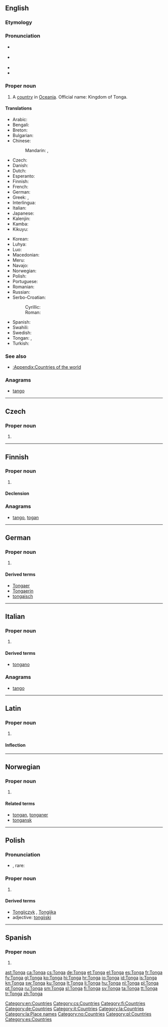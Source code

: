 {{also|tonga}}
==English==
{{wikipedia}}

===Etymology===
{{etyl|sm}} {{term|tonga|lang=sm||southern}}

===Pronunciation===
* {{a|UK|Aus|NZ}} {{IPA|/ˈtɒŋ.ə/|/ˈtɒŋ.ɡə/}}
* {{a|US}} {{IPA|/ˈtɑŋ.ɡə/|/ˈtɔŋ.ɡə/}}
* {{audio|en-us-Tonga.ogg|Audio (US)}}
* {{rhymes|ɒŋɡə}}

===Proper noun===
{{en-proper noun}}

# A [[country]] in [[Oceania]]. Official name: Kingdom of Tonga.

====Translations====
{{trans-top|country}}
* Arabic: {{t|ar|تونغا|f|tr=tuungha}}
* Bengali: {{t-|bn|টোঙ্গা}}
* Breton: {{t|br|Tonga}}
* Bulgarian: {{t-|bg|Тонга}}
* Chinese:
*: Mandarin: {{t-|cmn|湯加|sc=Hani}}, {{t-|cmn|汤加|tr=Tāngjiā|sc=Hani}}
* Czech: {{t-|cs|Tonga}}
* Danish: {{t|da|Tonga}}
* Dutch: {{t|nl|Tonga}}
* Esperanto: {{t|eo|Tongo}}
* Finnish: {{t|fi|Tonga}}
* French: {{t|fr|Tonga}}
* German: {{t|de|Tonga}}
* Greek: {{t|el|Τόνγκα}}, {{t|el|Τόγκα}}
* Interlingua: {{t|ia|Tonga}}
* Italian: {{t|it|Tonga}}
* Japanese: {{t|ja|トンガ|tr=Tonga}}
* Kalenjin: {{tø|kln|Tonga}}
* Kamba: {{tø|kam|Tonga}}
* Kikuyu: {{tø|ki|Tonga}}
{{trans-mid}}
* Korean: {{t|ko|통가|tr=Tongga}}
* Luhya: {{tø|luy|Tonga}}
* Luo: {{tø|luo|Tonga}}
* Macedonian: {{t-|mk|Тонга|f|tr=Tónga}}
* Meru: {{tø|mer|Tonga}}
* Navajo: {{tø|nv|Tʼónga}}
* Norwegian: {{t-|no|Tonga}}
* Polish: {{t|pl|Tonga|n}}
* Portuguese: {{t|pt|Tonga}}
* Romanian: {{t-|ro|Tonga|f}}
* Russian: {{t+|ru|Тонга|f|tr=Tónga}}
* Serbo-Croatian:
*: Cyrillic: {{t|sh|Тонга|f}}
*: Roman: {{t|sh|Tonga|f}}
* Spanish: {{t+|es|Tonga}}
* Swahili: {{t+|sw|Tonga|xs=Swahili}}
* Swedish: {{t+|sv|Tonga}}
* Tongan: {{t|to|Puleʻanga Fakatuʻi ʻo Tonga|xs=Tongan}}, {{t|to|Tonga}}
* Turkish: {{t+|tr|Tonga}}
{{trans-bottom}}

===See also===
* [[:Appendix:Countries of the world]]

===Anagrams===
* [[tango#English|tango]]

[[Category:en:Countries]]

----

==Czech==

===Proper noun===
{{cs-proper noun|g=}}

# {{l|en|Tonga}}

[[Category:cs:Countries]]

----

==Finnish==
{{wikipedia|lang=fi}}

===Proper noun===
{{fi-proper noun}}

# {{l|en|Tonga}}

====Declension====
{{fi-decl-koira|Tong|nopl=1}}

===Anagrams===
* [[tango#Finnish|tango]], [[togan#Finnish|togan]]

[[Category:fi:Countries]]

----

==German==
{{wikipedia|lang=de}}

===Proper noun===
{{de-proper noun|g=n}}

# {{l|en|Tonga}}

====Derived terms====
* [[Tongaer]]
* [[Tongaerin]]
* [[tongaisch]]

[[Category:de:Countries]]

----

==Italian==
{{wikipedia|lang=it}}

===Proper noun===
{{it-proper noun|g=f}}

# {{l|en|Tonga}}

====Derived terms====
* [[tongano]]

===Anagrams===
* [[tango#Italian|tango]]

[[Category:it:Countries]]

----

==Latin==
{{wikipedia|lang=la}}

===Proper noun===
{{la-proper noun|Tonga|Tongae|Tongae|f|first}}

# {{l|en|Tonga}}

====Inflection====
{{la-decl-1st-loc|Tong}}

[[Category:la:Countries]]
[[Category:la:Place names]]

----

==Norwegian==

===Proper noun===
{{head|no|proper noun}}

# {{l|en|Tonga}}

====Related terms====
* [[tongan]], [[tonganer]]
* [[tongansk]]

[[Category:no:Countries]]

----

==Polish==

===Pronunciation===
* {{IPA|/ˈt̪ɔŋɡa/|lang=pl}}, rare: {{IPAchar|/ˈt̪ɔn̪ɡa/}}

===Proper noun===
{{head|pl|proper noun|g=n}}

# {{l|en|Tonga}}

====Derived terms====
* [[Tongijczyk]] {{m}}, [[Tongijka]] {{f}}
* adjective: [[tongijski]]

[[Category:pl:Countries]]

----

==Spanish==
{{wikipedia|lang=es}}

===Proper noun===
{{es-proper noun}}

# {{l|en|Tonga}}

[[Category:es:Countries]]

[[ast:Tonga]]
[[ca:Tonga]]
[[cs:Tonga]]
[[de:Tonga]]
[[et:Tonga]]
[[el:Tonga]]
[[es:Tonga]]
[[fr:Tonga]]
[[fy:Tonga]]
[[gl:Tonga]]
[[ko:Tonga]]
[[hi:Tonga]]
[[hr:Tonga]]
[[io:Tonga]]
[[id:Tonga]]
[[is:Tonga]]
[[kn:Tonga]]
[[sw:Tonga]]
[[ku:Tonga]]
[[lt:Tonga]]
[[li:Tonga]]
[[hu:Tonga]]
[[nl:Tonga]]
[[pl:Tonga]]
[[pt:Tonga]]
[[ru:Tonga]]
[[sm:Tonga]]
[[sl:Tonga]]
[[fi:Tonga]]
[[sv:Tonga]]
[[ta:Tonga]]
[[tt:Tonga]]
[[tr:Tonga]]
[[zh:Tonga]]